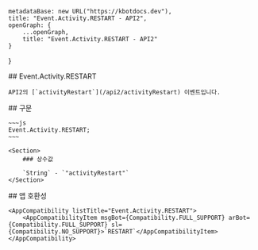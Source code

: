 
    metadataBase: new URL("https://kbotdocs.dev"),
    title: "Event.Activity.RESTART - API2",
    openGraph: {
        ...openGraph,
        title: "Event.Activity.RESTART - API2"
    }
}

<Section>
    ## Event.Activity.RESTART

    API2의 [`activityRestart`](/api2/activityRestart) 이벤트입니다.
</Section>
<Section>
    ## 구문

    ~~~js
    Event.Activity.RESTART;
    ~~~

    <Section>
        ### 상수값

        `String` - `"activityRestart"`
    </Section>
</Section>
<Section>
    ## 앱 호환성

    <AppCompatibility listTitle="Event.Activity.RESTART">
        <AppCompatibilityItem msgBot={Compatibility.FULL_SUPPORT} arBot={Compatibility.FULL_SUPPORT} sl={Compatibility.NO_SUPPORT}>`RESTART`</AppCompatibilityItem>
    </AppCompatibility>
</Section>